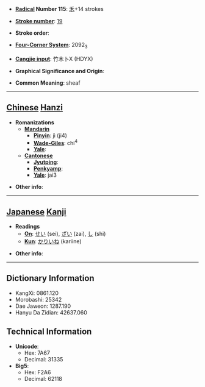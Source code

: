 * '''[[Wiktionary:Chinese radical index| Radical]] Number 115''': [[Wiktionary:Chinese radical index 禾|禾]]+14 strokes

* '''[[Wiktionary:Chinese total strokes index|Stroke number]]''': [[Wiktionary:Chinese total strokes index 19|19]]

* '''Stroke order''': 

* '''[[Wiktionary:Chinese four corner index|Four-Corner System]]''': 2092<sub>3</sub>

* '''[[Wiktionary:Chinese Cangjie index|Cangjie input]]''': 竹木卜X (HDYX)

* '''Graphical Significance and Origin''': 

* '''Common Meaning''': sheaf

----

== [[Chinese]] [[Hanzi]] ==

* '''Romanizations'''
** '''[[Mandarin]]'''
*** '''[[Pinyin]]''': jì (ji4)
*** '''[[Wade-Giles]]''': chi<sup>4</sup>
*** '''[[Yale]]''': 
** '''[[Cantonese]]'''
*** '''[[Jyutping]]''':
*** '''[[Penkyamp]]''': 
*** '''[[Yale]]''': jai3

* '''Other info''': 

----

== [[Japanese]] [[Kanji]] ==

* '''Readings'''
** '''[[On]]''': [[せい]] (sei), [[ざい]] (zai), [[し]] (shi)
** '''[[Kun]]''': [[かりいね]] (kariine)

* '''Other info''':  

----

== Dictionary Information ==

* KangXi: 0861.120
* Morobashi: 25342
* Dae Jaweon: 1287.190
* Hanyu Da Zidian: 42637.060

== Technical Information ==

* '''Unicode''':
** Hex: 7A67
** Decimal: 31335
* '''Big5''':
** Hex: F2A6
** Decimal: 62118